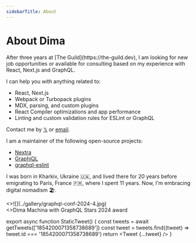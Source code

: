 ```yaml
---
sidebarTitle: About
---
```



# About Dima

<Callout type="info">
After three years at [The Guild](https://the-guild.dev), I am looking for new job opportunities or available for consulting based on my experience with React, Next.js and GraphQL.

I can help you with anything related to:

- React, Next.js
- Webpack or Turbopack plugins
- MDX, parsing, and custom plugins
- React Compiler optimizations and app performance
- Linting and custom validation rules for ESLint or GraphQL

Contact me by [𝕏](https://x.com/dimaMachina_) or
[email](mailto:dmytropostolov@gmail.com).

</Callout>

I am a maintainer of the following open-source projects:

- [Nextra](https://nextra.site)
- [GraphiQL](https://github.com/graphql/graphiql)
- [graphql-eslint](https://the-guild.dev/graphql/eslint/docs)

I was born in Kharkiv, Ukraine 🇺🇦, and lived there for 20 years before
emigrating to Paris, France 🇫🇷, where I spent 11 years. Now, I'm embracing
digital nomadism 🏖️.

<figcaption className="[&_img]:max-h-120 [&_img]:w-auto">
  <>![](../gallery/graphql-conf-2024-4.jpg)</>
  <figcaption className="text-center">
    <>Dima Machina with GraphQL Stars 2024 award</>
  </figcaption>
</figcaption>


export async function StaticTweet() {
  const tweets = await getTweets(['1854200071358738689'])
  const tweet = tweets.find((tweet) => tweet.id === '1854200071358738689')
  return <Tweet {...tweet} />
}

<StaticTweet/>
